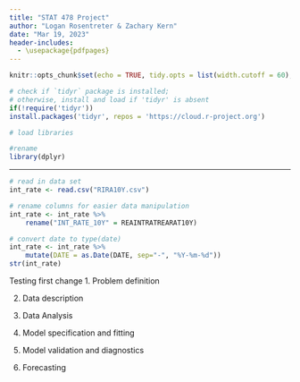 ```yaml
---
title: "STAT 478 Project"
author: "Logan Rosentreter & Zachary Kern"
date: "Mar 19, 2023"
header-includes:
  - \usepackage{pdfpages}
---
```


```r
knitr::opts_chunk$set(echo = TRUE, tidy.opts = list(width.cutoff = 60), tidy = TRUE)
```

```r
# check if `tidyr` package is installed;
# otherwise, install and load if 'tidyr' is absent
if(!require('tidyr'))
install.packages('tidyr', repos = 'https://cloud.r-project.org')

# load libraries

#rename
library(dplyr)
```

---

```r
# read in data set
int_rate <- read.csv("RIRA10Y.csv")

# rename columns for easier data manipulation
int_rate <- int_rate %>% 
    rename("INT_RATE_10Y" = REAINTRATREARAT10Y)

# convert date to type(date)
int_rate <- int_rate %>%
    mutate(DATE = as.Date(DATE, sep="-", "%Y-%m-%d"))
str(int_rate)
```
Testing first change
1. Problem definition

2. Data description

3. Data Analysis

4. Model specification and fitting

5. Model validation and diagnostics

6. Forecasting

